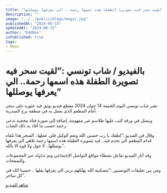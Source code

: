 ```yaml
---
title: "بالفيديو / شاب تونسي :”لقيت سحر فيه تصويرة الطفلة هذه اسمها رحمة.. الي يعرفها يوصللها”"
description: ""
image: "../../public/blogs/magic.jpg"
publishedAt: "2024-06-15"
updatedAt: "2024-06-15"
author: "EddDev"
isPublished: true
tags:
- News
---
```


# بالفيديو / شاب تونسي :”لقيت سحر فيه تصويرة الطفلة هذه اسمها رحمة.. الي يعرفها يوصللها”

نشر شاب تونسي اليوم الجمعة 14 جوان 2024 مقطع فيديو يوثق فيه عثوره على سحر أمام المطعم الذي يعمل به في منطقة برج السدرية.

ويتمثل في ورقة كتب عليها طلاسم غير مفهومة، إضافة إلى صورة فتاة محجبة تدعى رحمة حسب ما أفاد به ذلك الشاب.

وقال في الفيديو :”لطفك يا رب حسبي الله ونعم الوكيل فلي عملها.. السحر هذا نلقاه قدام المطعم الي نخدم فيه.. فيه تصويرة الطفلة هذه اسمها رحمة بلاهي الي يعرفها يوصللها.. لا حول ولا قوة الا بالله”.

وقد أثار الفيديو تفاعل نشطاء مواقع التواصل الإجتماعي وتم تداوله عبر المجموعات والصفحات.

ومن بين تعليقات التونسيين :”مسكينة الله يهلكهم بربي الي يعرفها يقلها .. حسبنا الله في كل ساحر”.

[شاهد الفيديو](https://koooraleague.com/39581)